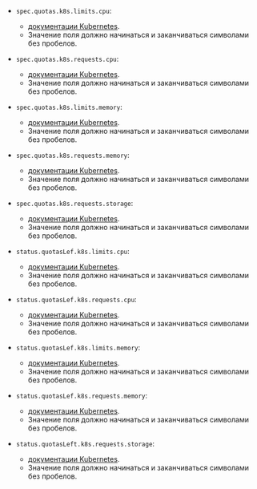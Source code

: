 - `spec.quotas.k8s.limits.cpu`:
    - [документации Kubernetes](https://kubernetes.io/docs/concepts/configuration/manage-resources-containers/#meaning-of-cpu).
    - Значение поля должно начинаться и заканчиваться символами без пробелов.

- `spec.quotas.k8s.requests.cpu`:
    - [документации Kubernetes](https://kubernetes.io/docs/concepts/configuration/manage-resources-containers/#meaning-of-cpu).
    - Значение поля должно начинаться и заканчиваться символами без пробелов.

- `spec.quotas.k8s.limits.memory`:
    - [документации Kubernetes](https://kubernetes.io/docs/concepts/configuration/manage-resources-containers/#meaning-of-cpu).
    - Значение поля должно начинаться и заканчиваться символами без пробелов.

- `spec.quotas.k8s.requests.memory`:
    - [документации Kubernetes](https://kubernetes.io/docs/concepts/configuration/manage-resources-containers/#meaning-of-cpu).
    - Значение поля должно начинаться и заканчиваться символами без пробелов.

- `spec.quotas.k8s.requests.storage`:
    - [документации Kubernetes](https://kubernetes.io/docs/concepts/configuration/manage-resources-containers/#meaning-of-cpu).
    - Значение поля должно начинаться и заканчиваться символами без пробелов.

- `status.quotasLef.k8s.limits.cpu`:
    - [документации Kubernetes](https://kubernetes.io/docs/concepts/configuration/manage-resources-containers/#meaning-of-cpu).
    - Значение поля должно начинаться и заканчиваться символами без пробелов.

- `status.quotasLef.k8s.requests.cpu`:
    - [документации Kubernetes](https://kubernetes.io/docs/concepts/configuration/manage-resources-containers/#meaning-of-cpu).
    - Значение поля должно начинаться и заканчиваться символами без пробелов.

- `status.quotasLef.k8s.limits.memory`:
    - [документации Kubernetes](https://kubernetes.io/docs/concepts/configuration/manage-resources-containers/#meaning-of-cpu).
    - Значение поля должно начинаться и заканчиваться символами без пробелов.

- `status.quotasLef.k8s.requests.memory`:
    - [документации Kubernetes](https://kubernetes.io/docs/concepts/configuration/manage-resources-containers/#meaning-of-cpu).
    - Значение поля должно начинаться и заканчиваться символами без пробелов.

- `status.quotasLeft.k8s.requests.storage`:
    - [документации Kubernetes](https://kubernetes.io/docs/concepts/configuration/manage-resources-containers/#meaning-of-cpu).
    - Значение поля должно начинаться и заканчиваться символами без пробелов.
